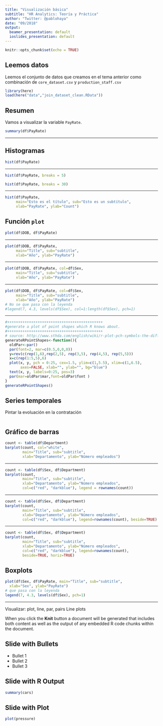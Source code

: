 ```yaml
---
title: "Visualización básica"
subtitle: "HR Analytics: Teoría y Práctica"
author: "Twitter: @pablohaya"
date: "09/2018"
output:
  beamer_presentation: default
  ioslides_presentation: default
---
```


```r
knitr::opts_chunk$set(echo = TRUE)
```

## Leemos datos

Leemos el conjunto de datos que creamos en el tema anterior como combinación de `core_dataset.csv` y `production_staff.csv`

```r
library(here)
load(here("data","join_dataset_clean.RData"))
```

## Resumen

Vamos a visualizar la variable `PayRate`. 

```r
summary(df$PayRate)
```

---

## Histogramas

```r
hist(df$PayRate)
```

---

```r
hist(df$PayRate, breaks = 5)
```

```r
hist(df$PayRate, breaks = 30)
```

---

```r
hist(df$PayRate, 
     main="Esto es el título", sub="Esto es un subtítulo",
     xlab="PayRate", ylab="Count")
```

## Función `plot`

```r
plot(df$DOB, df$PayRate)
```

---

```r
plot(df$DOB, df$PayRate,
     main="Title", sub="subtitle",
     xlab="Año", ylab="PayRate")
```

---

```r
plot(df$DOB, df$PayRate, col=df$Sex,
     main="Title", sub="subtitle",
     xlab="Año", ylab="PayRate")
```

---

```r
plot(df$DOB, df$PayRate, col=df$Sex,
     main="Title", sub="subtitle",
     xlab="Año", ylab="PayRate")
# No se que pasa con la leyenda
#legend(7, 4.3, levels(df$Sex), col=1:length(df$Sex), pch=1)
```


---

```r
#++++++++++++++++++++++++++++++++++++++++++++
#generate a plot of point shapes which R knows about.
#++++++++++++++++++++++++++++++++++++++++++++
# source: http://www.sthda.com/english/wiki/r-plot-pch-symbols-the-different-point-shapes-available-in-r
generateRPointShapes<-function(){
  oldPar<-par()
  par(font=2, mar=c(0.5,0,0,0))
  y=rev(c(rep(1,6),rep(2,5), rep(3,5), rep(4,5), rep(5,5)))
  x=c(rep(1:5,5),6)
  plot(x, y, pch = 0:25, cex=1.5, ylim=c(1,5.5), xlim=c(1,6.5), 
       axes=FALSE, xlab="", ylab="", bg="blue")
  text(x, y, labels=0:25, pos=3)
  par(mar=oldPar$mar,font=oldPar$font )
}
generateRPointShapes()
```

## Series temporales

Pintar la evoluación en la contratación

```r

```


## Gráfico de barras

```r
count <- table(df$Department)
barplot(count, col="white",
        main="Title", sub="subtitle",
        xlab="Departamento", ylab="Número empleados")
```

---

```r
count <- table(df$Sex, df$Department)
barplot(count, 
        main="Title", sub="subtitle",
        xlab="Departamento", ylab="Número empleados",
        col=c("red", "darkblue"), legend = rownames(count))
```

---

```r
count <- table(df$Sex, df$Department)
barplot(count, 
        main="Title", sub="subtitle",
        xlab="Departamento", ylab="Número empleados",
        col=c("red", "darkblue"), legend=rownames(count), beside=TRUE)
```

---

```r
count <- table(df$Sex, df$Department)
barplot(count, 
        main="Title", sub="subtitle",
        xlab="Departamento", ylab="Número empleados",
        col=c("red", "darkblue"), legend=rownames(count), 
        beside=TRUE, horiz=TRUE)
```

## Boxplots

```r
plot(df$Sex, df$PayRate, main="Title", sub="subtitle",
  xlab="Sex", ylab="PayRate")
# que pasa con la leyenda
legend(7, 4.3, levels(df$Sex), pch=1)
```

---
Visualizar: plot, line, par, pairs
Line plots


When you click the **Knit** button a document will be generated that includes both content as well as the output of any embedded R code chunks within the document.

## Slide with Bullets

- Bullet 1
- Bullet 2
- Bullet 3

## Slide with R Output

```r
summary(cars)
```

## Slide with Plot

```r
plot(pressure)
```

